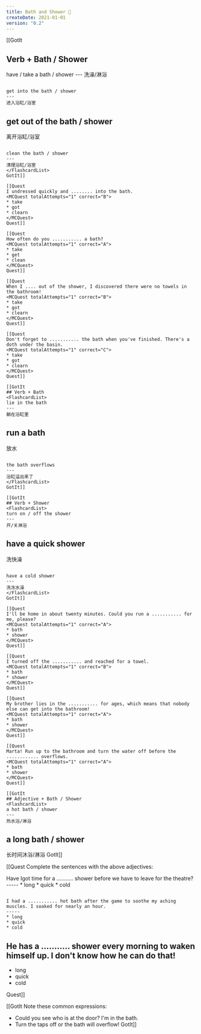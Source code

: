 ```yaml
---
title: Bath and Shower 🚿
createDate: 2021-01-01
version: "0.2"
---
```


[[GotIt
## Verb + Bath / Shower 
<FlashcardList>
have / take a bath / shower
---
洗澡/淋浴

~~~

get into the bath / shower
---
进入浴缸/浴室

~~~

get out of the bath / shower
---
离开浴缸/浴室

~~~

clean the bath / shower
---
清理浴缸/浴室
</FlashcardList>
GotIt]]

[[Quest
I undressed quickly and ........ into the bath.
<MCQuest totalAttempts="1" correct="B">
* take
* got
* clearn
</MCQuest>
Quest]]

[[Quest
How often do you ........... a bath?
<MCQuest totalAttempts="1" correct="A">
* take
* get
* clean
</MCQuest>
Quest]]

[[Quest
When I .... out of the shower, I discovered there were no towels in the bathroom!
<MCQuest totalAttempts="1" correct="B">
* take
* got
* clearn
</MCQuest>
Quest]]

[[Quest
Don't forget to ........... the bath when you've finished. There's a doth under the basin.
<MCQuest totalAttempts="1" correct="C">
* take
* got
* clearn
</MCQuest>
Quest]]

[[GotIt
## Verb + Bath
<FlashcardList>
lie in the bath
---
躺在浴缸里

~~~

run a bath
---
放水

~~~

the bath overflows 
---
浴缸溢出来了
</FlashcardList>
GotIt]]

[[GotIt
## Verb + Shower
<FlashcardList>
turn on / off the shower
---
开/关淋浴

~~~

have a quick shower 
---
洗快澡

~~~

have a cold shower
---
洗冻水澡
</FlashcardList>
GotIt]]

[[Quest
I'll be home in about twenty minutes. Could you run a ........... for me, please?
<MCQuest totalAttempts="1" correct="A">
* bath
* shower
</MCQuest>
Quest]]

[[Quest
I turned off the ........... and reached for a towel.
<MCQuest totalAttempts="1" correct="B">
* bath
* shower
</MCQuest>
Quest]]

[[Quest
My brother lies in the ........... for ages, which means that nobody else can get into the bathroom!
<MCQuest totalAttempts="1" correct="A">
* bath
* shower
</MCQuest>
Quest]]

[[Quest
Marta! Run up to the bathroom and turn the water off before the ............ overflows.
<MCQuest totalAttempts="1" correct="A">
* bath
* shower
</MCQuest>
Quest]]

[[GotIt
## Adjective + Bath / Shower
<FlashcardList>
a hot bath / shower
---
热水浴/淋浴

~~~

a long bath / shower
---
长时间沐浴/淋浴
</FlashcardList>
GotIt]]

[[Quest
Complete the sentences with the above adjectives:

<MCQuestList correct="B;A;C" totalAttempts="2" >
Have Igot time for a ........... shower before we have to leave for the theatre?
-----
* long
* quick
* cold

~~~~~

I had a ........... hot bath after the game to soothe my aching muscles. I soaked for nearly an hour.
-----
* long
* quick
* cold

~~~~~

He has a ........... shower every morning to waken himself up. I don't know how he can do that!
-----
* long
* quick
* cold
</MCQuestList>
Quest]]

[[GotIt
Note these common expressions:
- Could you see who is at the door? I'm in the bath.
- Turn the taps off or the bath will overflow!
GotIt]]